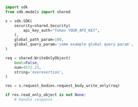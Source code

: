 ```python showLineNumbers copy filename="Request Body Write Only usage example"
import sdk
from sdk.models import shared

s = sdk.SDK(
    security=shared.Security(
        api_key_auth="Token YOUR_API_KEY",
    ),
    global_path_param=100,
    global_query_param='some example global query param',
)

req = shared.WriteOnlyObject(
    bool=False,
    num=4572.23,
    string='overexertion',
)

res = s.request_bodies.request_body_write_only(req)

if res.read_only_object is not None:
    # handle response
```
